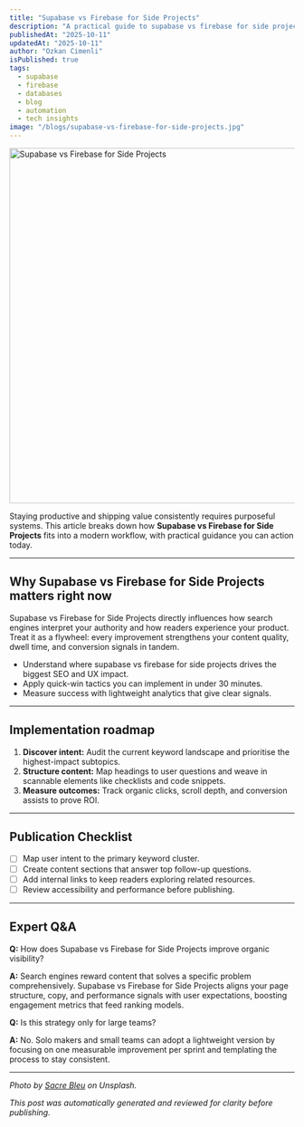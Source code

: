 ```yaml
---
title: "Supabase vs Firebase for Side Projects"
description: "A practical guide to supabase vs firebase for side projects for modern developers."
publishedAt: "2025-10-11"
updatedAt: "2025-10-11"
author: "Ozkan Cimenli"
isPublished: true
tags:
  - supabase
  - firebase
  - databases
  - blog
  - automation
  - tech insights
image: "/blogs/supabase-vs-firebase-for-side-projects.jpg"
---
```


<Image
  src="/blogs/supabase-vs-firebase-for-side-projects.jpg"
  width="1200"
  height="628"
  alt="Supabase vs Firebase for Side Projects"
  priority
  sizes="100vw"
/>

Staying productive and shipping value consistently requires purposeful systems. This article breaks down how **Supabase vs Firebase for Side Projects** fits into a modern workflow, with practical guidance you can action today.

---

## Why Supabase vs Firebase for Side Projects matters right now

Supabase vs Firebase for Side Projects directly influences how search engines interpret your authority and how readers experience your product. Treat it as a flywheel: every improvement strengthens your content quality, dwell time, and conversion signals in tandem.

- Understand where supabase vs firebase for side projects drives the biggest SEO and UX impact.
- Apply quick-win tactics you can implement in under 30 minutes.
- Measure success with lightweight analytics that give clear signals.

---

## Implementation roadmap

1. **Discover intent:** Audit the current keyword landscape and prioritise the highest-impact subtopics.
2. **Structure content:** Map headings to user questions and weave in scannable elements like checklists and code snippets.
3. **Measure outcomes:** Track organic clicks, scroll depth, and conversion assists to prove ROI.

---

## Publication Checklist

- [ ] Map user intent to the primary keyword cluster.
- [ ] Create content sections that answer top follow-up questions.
- [ ] Add internal links to keep readers exploring related resources.
- [ ] Review accessibility and performance before publishing.

---

## Expert Q&A

**Q:** How does Supabase vs Firebase for Side Projects improve organic visibility?

**A:** Search engines reward content that solves a specific problem comprehensively. Supabase vs Firebase for Side Projects aligns your page structure, copy, and performance signals with user expectations, boosting engagement metrics that feed ranking models.

**Q:** Is this strategy only for large teams?

**A:** No. Solo makers and small teams can adopt a lightweight version by focusing on one measurable improvement per sprint and templating the process to stay consistent.


---

_Photo by [Sacre Bleu](https://unsplash.com/@sacreb1eu) on Unsplash._

_This post was automatically generated and reviewed for clarity before publishing._
